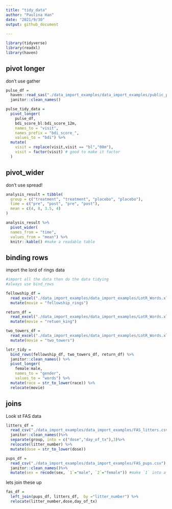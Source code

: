 ```yaml
---
title: "tidy_data"
author: "Paulina Han"
date: "2021/9/30"
output: github_document
  
---
```

```r
library(tidyverse)
library(readxl)
library(haven)
```

## pivot longer 
don't use gather

```r
pulse_df = 
  haven::read_sas("./data_import_examples/data_import_examples/public_pulse_data.sas7bdat") %>%
  janitor::clean_names()

pulse_tidy_data = 
  pivot_longer(
    pulse_df, 
    bdi_score_bl:bdi_score_12m,
    names_to = "visit", 
    names_prefix = "bdi_score_",
    values_to = "bdi") %>%
  mutate(
    visit = replace(visit,visit == "bl","00m"),
    visit = factor(visit) # good to make it factor
  )


```


## pivot_wider
don't use spread!

```r
analysis_result = tibble(
  group = c("treatment", "treatment", "placebo", "placebo"),
  time = c("pre", "post", "pre", "post"),
  mean = c(4, 8, 3.5, 4)
)

analysis_result %>%
  pivot_wider(
  names_from = "time", 
  values_from = "mean") %>%
  knitr::kable() #make a readable table

```

## binding rows

import the lord of rings data
```r
#import all the data then do the data tidying 
#always use bind_rows

fellowship_df = 
  read_excel("./data_import_examples/data_import_examples/LotR_Words.xlsx",range = "B3:D6") %>%
  mutate(movie = "fellowship_rings") 

return_df = 
  read_excel("./data_import_examples/data_import_examples/LotR_Words.xlsx",range = "J3:L6") %>%
  mutate(movie = "retuen_king") 

two_towers_df = 
  read_excel("./data_import_examples/data_import_examples/LotR_Words.xlsx",range = "F3:H6") %>%
  mutate(movie = "two_towers") 

lotr_tidy = 
  bind_rows(fellowship_df, two_towers_df, return_df) %>%
  janitor::clean_names() %>%
  pivot_longer(
    female:male,
    names_to = "gender", 
    values_to = "words") %>%
  mutate(race = str_to_lower(race)) %>%
  relocate(movie)
```


## joins

Look st FAS data


```r
litters_df =
  read_csv("./data_import_examples/data_import_examples/FAS_litters.csv") %>%
  janitor::clean_names()%>%
  separate(group, into = c("dose","day_of_tx"),3)%>%
  relocate(litter_number) %>%
  mutate(dose = str_to_lower(dose))

pups_df = 
  read_csv("./data_import_examples/data_import_examples/FAS_pups.csv") %>%
  janitor::clean_names()%>%
  mutate(sex = recode(sex, `1`="male", `2`="female")) #make `1` into a character
```
 
 lets join these up

```r
fas_df = 
  left_join(pups_df, litters_df,  by ="litter_number") %>% 
  relocate(litter_number,dose,day_of_tx)
```



